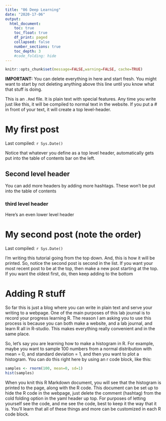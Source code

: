 ```yaml
---
title: "06 Deep Learning"
date: "2020-17-06"
output:
  html_document:
    toc: true
    toc_float: true
    df_print: paged
    collapsed: false
    number_sections: true
    toc_depth: 3
    #code_folding: hide
---
```


```r
knitr::opts_chunk$set(message=FALSE,warning=FALSE, cache=TRUE)
```

**IMPORTANT:** You can delete everything in here and start fresh. You might want to start by not deleting anything above this line until you know what that stuff is doing.

This is an `.Rmd` file. It is plain text with special features. Any time you write just like this, it will be compiled to normal text in the website. If you put a \# in front of your text, it will create a top level-header.

# My first post

Last compiled: `r Sys.Date()`

Notice that whatever you define as a top level header, automatically gets put into the table of contents bar on the left. 

## Second level header

You can add more headers by adding more hashtags. These won't be put into the table of contents

### third level header

Here's an even lower level header

# My second post (note the order)

Last compiled: `r Sys.Date()`

I'm writing this tutorial going from the top down. And, this is how it will be printed. So, notice the second post is second in the list. If you want your most recent post to be at the top, then make a new post starting at the top. If you want the oldest first, do, then keep adding to the bottom

# Adding R stuff

So far this is just a blog where you can write in plain text and serve your writing to a webpage. One of the main purposes of this lab journal is to record your progress learning R. The reason I am asking you to use this process is because you can both make a website, and a lab journal, and learn R all in R-studio. This makes everything really convenient and in the same place. 

So, let's say you are learning how to make a histogram in R. For example, maybe you want to sample 100 numbers from a normal distribution with mean = 0, and standard deviation = 1, and then you want to plot a histogram. You can do this right here by using an r code block, like this:

```r
samples <- rnorm(100, mean=0, sd=1)
hist(samples)
```

When you knit this R Markdown document, you will see that the histogram is printed to the page, along with the R code. This document can be set up to hide the R code in the webpage, just delete the comment (hashtag) from the cold folding option in the yaml header up top. For purposes of letting yourself see the code, and me see the code, best to keep it the way that it is. You'll learn that all of these things and more can be customized in each R code block.